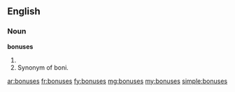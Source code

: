 ==English==

===Noun===
'''bonuses'''

# {{plural of|[[bonus]]}}
# Synonym of boni.

[[ar:bonuses]]
[[fr:bonuses]]
[[fy:bonuses]]
[[mg:bonuses]]
[[my:bonuses]]
[[simple:bonuses]]